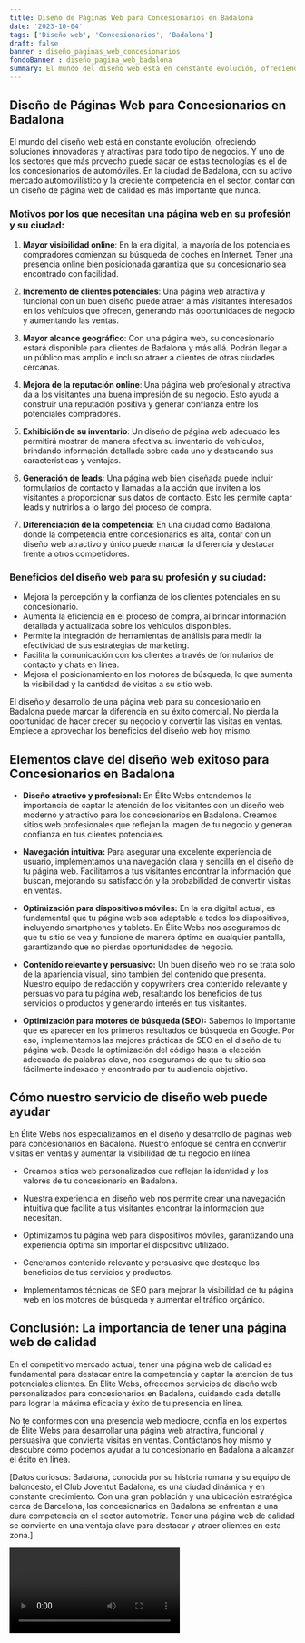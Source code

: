 ```yaml
---
title: Diseño de Páginas Web para Concesionarios en Badalona
date: '2023-10-04'
tags: ['Diseño web', 'Concesionarios', 'Badalona']
draft: false
banner : diseño_paginas_web_concesionarios
fondoBanner : diseño_pagina_web_badalona
summary: El mundo del diseño web está en constante evolución, ofreciendo soluciones innovadoras y atractivas para todo tipo de negocios. Y uno de los sectores que más provecho puede sacar de estas tecnologías es el de los concesionarios de automóviles. En la ciudad de Badalona, con su activo mercado automovilístico y la creciente competencia en el sector, contar con un diseño de página web de calidad es más importante que nunca.
---
```


## Diseño de Páginas Web para Concesionarios en Badalona

El mundo del diseño web está en constante evolución, ofreciendo soluciones innovadoras y atractivas para todo tipo de negocios. Y uno de los sectores que más provecho puede sacar de estas tecnologías es el de los concesionarios de automóviles. En la ciudad de Badalona, con su activo mercado automovilístico y la creciente competencia en el sector, contar con un diseño de página web de calidad es más importante que nunca.

### Motivos por los que necesitan una página web en su profesión y su ciudad:

1. **Mayor visibilidad online**: En la era digital, la mayoría de los potenciales compradores comienzan su búsqueda de coches en Internet. Tener una presencia online bien posicionada garantiza que su concesionario sea encontrado con facilidad.

2. **Incremento de clientes potenciales**: Una página web atractiva y funcional con un buen diseño puede atraer a más visitantes interesados en los vehículos que ofrecen, generando más oportunidades de negocio y aumentando las ventas.

3. **Mayor alcance geográfico**: Con una página web, su concesionario estará disponible para clientes de Badalona y más allá. Podrán llegar a un público más amplio e incluso atraer a clientes de otras ciudades cercanas.

4. **Mejora de la reputación online**: Una página web profesional y atractiva da a los visitantes una buena impresión de su negocio. Esto ayuda a construir una reputación positiva y generar confianza entre los potenciales compradores.

5. **Exhibición de su inventario**: Un diseño de página web adecuado les permitirá mostrar de manera efectiva su inventario de vehículos, brindando información detallada sobre cada uno y destacando sus características y ventajas.

6. **Generación de leads**: Una página web bien diseñada puede incluir formularios de contacto y llamadas a la acción que inviten a los visitantes a proporcionar sus datos de contacto. Esto les permite captar leads y nutrirlos a lo largo del proceso de compra.

7. **Diferenciación de la competencia**: En una ciudad como Badalona, donde la competencia entre concesionarios es alta, contar con un diseño web atractivo y único puede marcar la diferencia y destacar frente a otros competidores.

### Beneficios del diseño web para su profesión y su ciudad:

- Mejora la percepción y la confianza de los clientes potenciales en su concesionario.
- Aumenta la eficiencia en el proceso de compra, al brindar información detallada y actualizada sobre los vehículos disponibles.
- Permite la integración de herramientas de análisis para medir la efectividad de sus estrategias de marketing.
- Facilita la comunicación con los clientes a través de formularios de contacto y chats en línea.
- Mejora el posicionamiento en los motores de búsqueda, lo que aumenta la visibilidad y la cantidad de visitas a su sitio web.

El diseño y desarrollo de una página web para su concesionario en Badalona puede marcar la diferencia en su éxito comercial. No pierda la oportunidad de hacer crecer su negocio y convertir las visitas en ventas. Empiece a aprovechar los beneficios del diseño web hoy mismo.

<GifSeo />

<Cta />

## Elementos clave del diseño web exitoso para Concesionarios en Badalona

- **Diseño atractivo y profesional:** En Élite Webs entendemos la importancia de captar la atención de los visitantes con un diseño web moderno y atractivo para los concesionarios en Badalona. Creamos sitios web profesionales que reflejan la imagen de tu negocio y generan confianza en tus clientes potenciales.

- **Navegación intuitiva:** Para asegurar una excelente experiencia de usuario, implementamos una navegación clara y sencilla en el diseño de tu página web. Facilitamos a tus visitantes encontrar la información que buscan, mejorando su satisfacción y la probabilidad de convertir visitas en ventas.

- **Optimización para dispositivos móviles:** En la era digital actual, es fundamental que tu página web sea adaptable a todos los dispositivos, incluyendo smartphones y tablets. En Élite Webs nos aseguramos de que tu sitio se vea y funcione de manera óptima en cualquier pantalla, garantizando que no pierdas oportunidades de negocio.

- **Contenido relevante y persuasivo:** Un buen diseño web no se trata solo de la apariencia visual, sino también del contenido que presenta. Nuestro equipo de redacción y copywriters crea contenido relevante y persuasivo para tu página web, resaltando los beneficios de tus servicios o productos y generando interés en tus visitantes.

- **Optimización para motores de búsqueda (SEO):** Sabemos lo importante que es aparecer en los primeros resultados de búsqueda en Google. Por eso, implementamos las mejores prácticas de SEO en el diseño de tu página web. Desde la optimización del código hasta la elección adecuada de palabras clave, nos aseguramos de que tu sitio sea fácilmente indexado y encontrado por tu audiencia objetivo.

## Cómo nuestro servicio de diseño web puede ayudar

En Élite Webs nos especializamos en el diseño y desarrollo de páginas web para concesionarios en Badalona. Nuestro enfoque se centra en convertir visitas en ventas y aumentar la visibilidad de tu negocio en línea.

- Creamos sitios web personalizados que reflejan la identidad y los valores de tu concesionario en Badalona.

- Nuestra experiencia en diseño web nos permite crear una navegación intuitiva que facilite a tus visitantes encontrar la información que necesitan.

- Optimizamos tu página web para dispositivos móviles, garantizando una experiencia óptima sin importar el dispositivo utilizado.

- Generamos contenido relevante y persuasivo que destaque los beneficios de tus servicios y productos.

- Implementamos técnicas de SEO para mejorar la visibilidad de tu página web en los motores de búsqueda y aumentar el tráfico orgánico.

## Conclusión: La importancia de tener una página web de calidad

En el competitivo mercado actual, tener una página web de calidad es fundamental para destacar entre la competencia y captar la atención de tus potenciales clientes. En Élite Webs, ofrecemos servicios de diseño web personalizados para concesionarios en Badalona, cuidando cada detalle para lograr la máxima eficacia y éxito de tu presencia en línea.

No te conformes con una presencia web mediocre, confía en los expertos de Élite Webs para desarrollar una página web atractiva, funcional y persuasiva que convierta visitas en ventas. Contáctanos hoy mismo y descubre cómo podemos ayudar a tu concesionario en Badalona a alcanzar el éxito en línea.

[Datos curiosos: Badalona, conocida por su historia romana y su equipo de baloncesto, el Club Joventut Badalona, es una ciudad dinámica y en constante crecimiento. Con una gran población y una ubicación estratégica cerca de Barcelona, los concesionarios en Badalona se enfrentan a una dura competencia en el sector automotriz. Tener una página web de calidad se convierte en una ventaja clave para destacar y atraer clientes en esta zona.]

<Video />

<CtaBot job='Concesionarios' city='Badalona'/>

<Gmaps query='Badalona+españa+maps' />